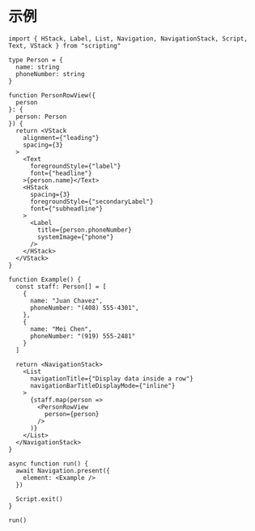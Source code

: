 # 示例

```tsx
import { HStack, Label, List, Navigation, NavigationStack, Script, Text, VStack } from "scripting"

type Person = {
  name: string
  phoneNumber: string
}

function PersonRowView({
  person
}: {
  person: Person
}) {
  return <VStack
    alignment={"leading"}
    spacing={3}
  >
    <Text
      foregroundStyle={"label"}
      font={"headline"}
    >{person.name}</Text>
    <HStack
      spacing={3}
      foregroundStyle={"secondaryLabel"}
      font={"subheadline"}
    >
      <Label
        title={person.phoneNumber}
        systemImage={"phone"}
      />
    </HStack>
  </VStack>
}

function Example() {
  const staff: Person[] = [
    {
      name: "Juan Chavez",
      phoneNumber: "(408) 555-4301",
    },
    {
      name: "Mei Chen",
      phoneNumber: "(919) 555-2481"
    }
  ]

  return <NavigationStack>
    <List
      navigationTitle={"Display data inside a row"}
      navigationBarTitleDisplayMode={"inline"}
    >
      {staff.map(person =>
        <PersonRowView
          person={person}
        />
      )}
    </List>
  </NavigationStack>
}

async function run() {
  await Navigation.present({
    element: <Example />
  })

  Script.exit()
}

run()

```
